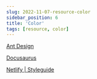 ```yaml
---
slug: 2022-11-07-resource-color
sidebar_position: 6
title: 'Color'
tags: [resource, color]
---
```


[Ant Design](https://ant.design/docs/spec/colors)

[Docusaurus](https://docusaurus.io/docs/styling-layout#styling-your-site-with-infima)

[Netlify | Styleguide](https://design.netlify.com/styleguide/#styleguide-color)